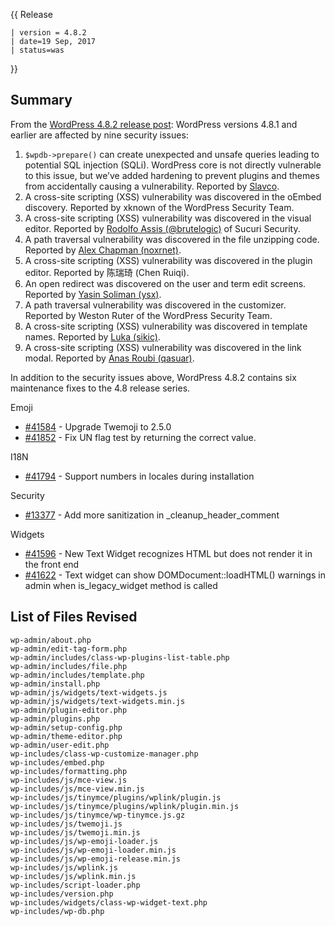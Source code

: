 {{Languages|
{{en|Version 4.8.2}}
{{ja|Version 4.8.2}}
}}
{{ Release
 | version = 4.8.2
 | date=19 Sep, 2017
 | status=was
}}

== Summary ==

From the [https://wordpress.org/news/2017/09/wordpress-4-8-2-security-and-maintenance-release/ WordPress 4.8.2 release post]: WordPress versions 4.8.1 and earlier are affected by nine security issues:
# <code>$wpdb->prepare()</code> can create unexpected and unsafe queries leading to potential SQL injection (SQLi). WordPress core is not directly vulnerable to this issue, but we’ve added hardening to prevent plugins and themes from accidentally causing a vulnerability. Reported by [https://hackerone.com/slavco Slavco].
# A cross-site scripting (XSS) vulnerability was discovered in the oEmbed discovery. Reported by xknown of the WordPress Security Team.
# A cross-site scripting (XSS) vulnerability was discovered in the visual editor. Reported by [https://twitter.com/brutelogic Rodolfo Assis (@brutelogic)] of Sucuri Security.
# A path traversal vulnerability was discovered in the file unzipping code. Reported by [https://hackerone.com/noxrnet Alex Chapman (noxrnet)].
# A cross-site scripting (XSS) vulnerability was discovered in the plugin editor. Reported by 陈瑞琦 (Chen Ruiqi).
# An open redirect was discovered on the user and term edit screens. Reported by [https://hackerone.com/ysx Yasin Soliman (ysx)].
# A path traversal vulnerability was discovered in the customizer. Reported by Weston Ruter of the WordPress Security Team.
# A cross-site scripting (XSS) vulnerability was discovered in template names. Reported by [https://hackerone.com/sikic Luka (sikic)].
# A cross-site scripting (XSS) vulnerability was discovered in the link modal. Reported by [https://hackerone.com/qasuar Anas Roubi (qasuar)].

In addition to the security issues above, WordPress 4.8.2 contains six maintenance fixes to the 4.8 release series.

Emoji
* [https://core.trac.wordpress.org/ticket/41584 #41584] - Upgrade Twemoji to 2.5.0
* [https://core.trac.wordpress.org/ticket/41852 #41852] - Fix UN flag test by returning the correct value.

I18N
* [https://core.trac.wordpress.org/ticket/41794 #41794] - Support numbers in locales during installation

Security
* [https://core.trac.wordpress.org/ticket/13377 #13377] - Add more sanitization in _cleanup_header_comment

Widgets
* [https://core.trac.wordpress.org/ticket/41596 #41596] - New Text Widget recognizes HTML but does not render it in the front end
* [https://core.trac.wordpress.org/ticket/41622 #41622] - Text widget can show DOMDocument::loadHTML() warnings in admin when is_legacy_widget method is called

== List of Files Revised ==

<pre>
wp-admin/about.php
wp-admin/edit-tag-form.php
wp-admin/includes/class-wp-plugins-list-table.php
wp-admin/includes/file.php
wp-admin/includes/template.php
wp-admin/install.php
wp-admin/js/widgets/text-widgets.js
wp-admin/js/widgets/text-widgets.min.js
wp-admin/plugin-editor.php
wp-admin/plugins.php
wp-admin/setup-config.php
wp-admin/theme-editor.php
wp-admin/user-edit.php
wp-includes/class-wp-customize-manager.php
wp-includes/embed.php
wp-includes/formatting.php
wp-includes/js/mce-view.js
wp-includes/js/mce-view.min.js
wp-includes/js/tinymce/plugins/wplink/plugin.js
wp-includes/js/tinymce/plugins/wplink/plugin.min.js
wp-includes/js/tinymce/wp-tinymce.js.gz
wp-includes/js/twemoji.js
wp-includes/js/twemoji.min.js
wp-includes/js/wp-emoji-loader.js
wp-includes/js/wp-emoji-loader.min.js
wp-includes/js/wp-emoji-release.min.js
wp-includes/js/wplink.js
wp-includes/js/wplink.min.js
wp-includes/script-loader.php
wp-includes/version.php
wp-includes/widgets/class-wp-widget-text.php
wp-includes/wp-db.php
</pre>